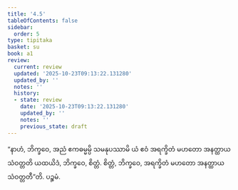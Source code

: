 ```yaml
---
title: '4.5'
tableOfContents: false
sidebar:
  order: 5
type: tipitaka
basket: su
book: a1
review:
  current: review
  updated: '2025-10-23T09:13:22.131280'
  updated_by: ''
  notes: ''
  history:
  - state: review
    date: '2025-10-23T09:13:22.131280'
    updated_by: ''
    notes: ''
    previous_state: draft
---
```



<ReviewStatus review={frontmatter.review} showDetails={true} />

<HypothesisAnnotation frontmatter={frontmatter} />

<DynamicBreadcrumb />

<Division number="35" book="a1" e="ch" v="15" p="6">

<Paragraph number="74" book="a1">
“နာဟံ, ဘိက္ခဝေ, အညံ ဧကဓမ္မမ္ပိ သမနုပဿာမိ ယံ ဧဝံ အရက္ခိတံ မဟတော အနတ္ထာယ သံဝတ္တတိ ယထယိဒံ, ဘိက္ခဝေ, စိတ္တံ. စိတ္တံ, ဘိက္ခဝေ, အရက္ခိတံ မဟတော အနတ္ထာယ သံဝတ္တတီ”တိ.

</Paragraph>
</Division>

<Paragraph number="75" type="center" book="a1">
ပဉ္စမံ.
</Paragraph>